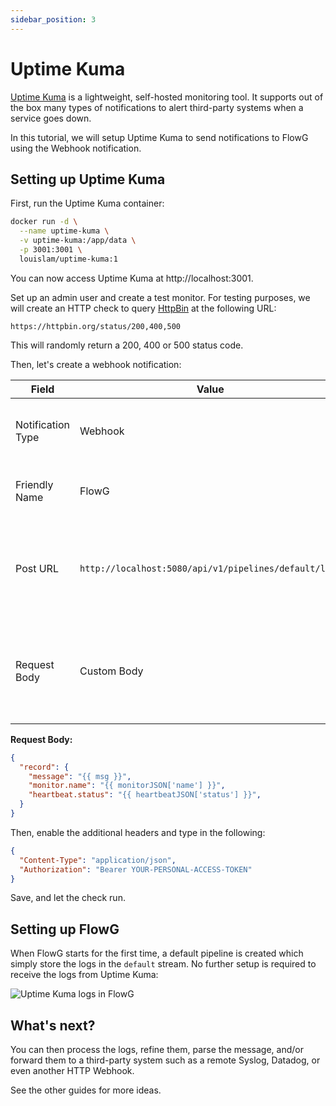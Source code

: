 ```yaml
---
sidebar_position: 3
---
```


# Uptime Kuma

[Uptime Kuma](https://uptime.kuma.pet/) is a lightweight, self-hosted
monitoring tool. It supports out of the box many types of notifications to alert
third-party systems when a service goes down.

In this tutorial, we will setup Uptime Kuma to send notifications to FlowG using
the Webhook notification.

## Setting up Uptime Kuma

First, run the Uptime Kuma container:

```bash
docker run -d \
  --name uptime-kuma \
  -v uptime-kuma:/app/data \
  -p 3001:3001 \
  louislam/uptime-kuma:1
```

You can now access Uptime Kuma at http://localhost:3001.

Set up an admin user and create a test monitor. For testing purposes, we will
create an HTTP check to query [HttpBin](https://httpbin.org/) at the following
URL:

```
https://httpbin.org/status/200,400,500
```

This will randomly return a 200, 400 or 500 status code.

Then, let's create a webhook notification:

| Field | Value | Comment |
| --- | --- | --- |
| Notification Type | Webhook | We will send the notification directly on a pipeline |
| Friendly Name | FlowG | You can use any value you want |
| Post URL | `http://localhost:5080/api/v1/pipelines/default/logs` | Adjust this URL to send the logs to the desired pipeline, here `default` |
| Request Body | Custom Body | In order to build the request body the FlowG pipeline endpoint expects |

**Request Body:**

```json
{
  "record": {
    "message": "{{ msg }}",
    "monitor.name": "{{ monitorJSON['name'] }}",
    "heartbeat.status": "{{ heartbeatJSON['status'] }}",
  }
}
```

Then, enable the additional headers and type in the following:

```json
{
  "Content-Type": "application/json",
  "Authorization": "Bearer YOUR-PERSONAL-ACCESS-TOKEN"
}
```

Save, and let the check run.

## Setting up FlowG


When FlowG starts for the first time, a default pipeline is created which simply
store the logs in the `default` stream. No further setup is required to receive
the logs from Uptime Kuma:

<div style={{ textAlign: 'center' }} class="with-zoom">
  <img src={UptimeKumaLogsUrl} alt="Uptime Kuma logs in FlowG" />
</div>

## What's next?

You can then process the logs, refine them, parse the message, and/or forward
them to a third-party system such as a remote Syslog, Datadog, or even another
HTTP Webhook.

See the other guides for more ideas.
